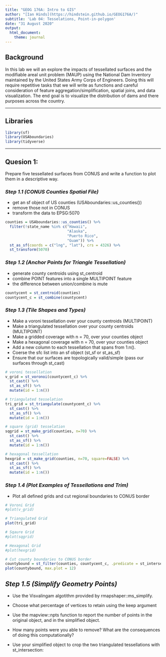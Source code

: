 ```yaml
---
title: "GEOG 176A: Intro to GIS"
author: "[Ian Hinds](https://hindstein.github.io/GEOG176A/)"
subtitle: 'Lab 04: Tesselations, Point-in-polygon'
date: "31 August 2020"
output:
  html_document:
    theme: journal
---
```

## Background
In this lab we will an explore the impacts of tessellated surfaces and the modifiable areal unit problem (MAUP) using the National Dam Inventory maintained by the United States Army Corps of Engineers. Doing this will require repetitive tasks that we will write as functions and careful consideration of feature aggregation/simplification, spatial joins, and data visualization. The end goal is to visualize the distribution of dams and there purposes across the country.

*****

## Libraries
```r
library(sf)
library(USAboundaries)
library(tidyverse)
```
*****
## Quesion 1: 
Prepare five tessellated surfaces from CONUS and write a function to plot them in a descriptive way.

### *Step 1.1 (CONUS Counties Spatial File)*
* get an sf object of US counties (USAboundaries::us_counties())
* remove those not in CONUS
* transform the data to EPSG:5070
```r
counties = USAboundaries::us_counties() %>%
  filter(!state_name %in% c("Hawaii",
                            "Alaska",
                            "Puerto Rico",
                            "Guam")) %>%
  st_as_sf(coords = c("lng", "lat"), crs = 4326) %>%
  st_transform(5070)
```

### *Step 1.2 (Anchor Points for Triangle Tessellation)*
- generate county centroids using st_centroid
- combine POINT features into a single MULTIPOINT feature
- the difference between union/combine is mute
```r
countycent = st_centroid(counties) 
countycent_c = st_combine(countycent)
```

### *Step 1.3 (Tile Shapes and Types)*
- Make a voroni tessellation over your county centroids (MULTIPOINT)
- Make a triangulated tessellation over your county centroids (MULTIPOINT)
- Make a gridded coverage with n = 70, over your counties object
- Make a hexagonal coverage with n = 70, over your counties object
- Add a new column to each tessellation that spans from 1:n().
- Coerse the sfc list into an sf object (st_sf or st_as_sf)
- Ensure that our surfaces are topologically valid/simple (pass our surfaces through st_cast)

```r
# voroni tessellation
v_grid = st_voronoi(countycent_c) %>%
  st_cast() %>% 
  st_as_sf() %>% 
  mutate(id = 1:n())

# triangulated tesselation
tri_grid = st_triangulate(countycent_c) %>%
  st_cast() %>% 
  st_as_sf() %>% 
  mutate(id = 1:n())

# square (grid) tesselation
sqgrid = st_make_grid(counties, n=70) %>%
  st_cast() %>% 
  st_as_sf() %>% 
  mutate(id = 1:n())

# hexagonal tessellation
hexgrid = st_make_grid(counties, n=70, square=FALSE) %>%
  st_cast() %>%
  st_as_sf() %>%
  mutate(id = 1:n())
```

### *Step 1.4 (Plot Examples of Tessellations and Trim)*
- Plot all defined grids and cut regional boundaries to CONUS border

```r
# Voroni Grid
#plot(v_grid)

# Triangulated Grid
plot(tri_grid)

# Sqaure Grid
#plot(sqgrid)

# Hexagonal Grid
#plot(hexgrid)

# Cut county boundaries to CONUS border
countybound = st_filter(counties, countycent_c, .predicate = st_intersects) 
plot(countybound, max.plot = 12)

```

## *Step 1.5 (Simplify Geometry Points)*
- Use the Visvalingam algotithm provided by rmapshaper::ms_simplify.
- Choose what percentage of vertices to retain using the keep argument
- Use the mapview::npts function to report the number of points in the original object, and in the simplified object.
- How many points were you able to remove? What are the consequences of doing this computationally?

- Use your simplified object to crop the two triangulated tessellations with st_intersection:
